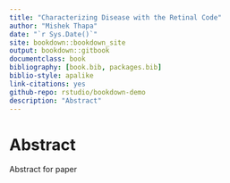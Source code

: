 ```yaml
--- 
title: "Characterizing Disease with the Retinal Code"
author: "Mishek Thapa"
date: "`r Sys.Date()`"
site: bookdown::bookdown_site
output: bookdown::gitbook
documentclass: book
bibliography: [book.bib, packages.bib]
biblio-style: apalike
link-citations: yes
github-repo: rstudio/bookdown-demo
description: "Abstract"
---
```


# Abstract

Abstract for paper
